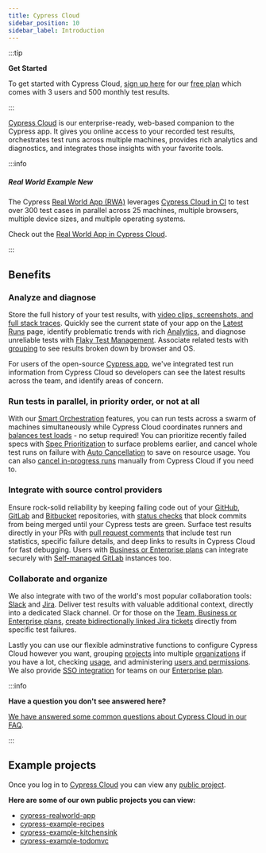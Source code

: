 ```yaml
---
title: Cypress Cloud
sidebar_position: 10
sidebar_label: Introduction
---
```


:::tip

<strong>
  <Icon name="star" /> Get Started
</strong>

To get started with Cypress Cloud,
[sign up here](https://cloud.cypress.io/signup) for our
[free plan](https://www.cypress.io/pricing) which comes with 3 users and 500
monthly test results.

:::

[Cypress Cloud](https://on.cypress.io/cloud) is our enterprise-ready, web-based
companion to the Cypress app. It gives you online access to your recorded test
results, orchestrates test runs across multiple machines, provides rich
analytics and diagnostics, and integrates those insights with your favorite
tools.

<!-- textlint-disable -->

<DocsVideo src="https://vimeo.com/736212167" />

<!-- textlint-enable -->

:::info

##### <Icon name="graduation-cap" /> Real World Example <Badge type="success">New</Badge>

The Cypress
[Real World App (RWA)](https://github.com/cypress-io/cypress-realworld-app)
leverages [Cypress Cloud in CI](https://cloud.cypress.io/projects/7s5okt) to
test over 300 test cases in parallel across 25 machines, multiple browsers,
multiple device sizes, and multiple operating systems.

Check out the <Icon name="github" />
[Real World App in Cypress Cloud](https://cloud.cypress.io/projects/7s5okt).

:::

## Benefits

### Analyze and diagnose

Store the full history of your test results, with
[video clips, screenshots, and full stack traces](/guides/cloud/runs#Test-failures).
Quickly see the current state of your app on the
[Latest Runs](/guides/cloud/runs) page, identify problematic trends with rich
[Analytics](/guides/cloud/analytics), and diagnose unreliable tests with
[Flaky Test Management](/guides/cloud/flaky-test-management). Associate related
tests with [grouping](/guides/guides/parallelization#Grouping-by-browser) to see
results broken down by browser and OS.

<DocsImage
  src="/img/dashboard/dashboard-runs-list.png"
  alt="Cloud Screenshot"
/>

For users of the open-source [Cypress app](/guides/core-concepts/cypress-app),
we've integrated test run information from Cypress Cloud so developers can see
the latest results across the team, and identify areas of concern.

<DocsImage
  src="/img/dashboard/v10/runs-list-in-cypress-app.png"
  alt="Runs List"
/>

### Run tests in parallel, in priority order, or not at all

With our [Smart Orchestration](/guides/cloud/smart-orchestration) features, you
can run tests across a swarm of machines simultaneously while Cypress Cloud
coordinates runners and
[balances test loads](/guides/guides/parallelization#Balance-strategy) - no
setup required! You can prioritize recently failed specs with
[Spec Prioritization](/guides/cloud/smart-orchestration#Spec-Prioritization) to
surface problems earlier, and cancel whole test runs on failure with
[Auto Cancellation](/guides/cloud/smart-orchestration#Auto-Cancellation) to save
on resource usage. You can also
[cancel in-progress runs](/guides/cloud/runs#Cancel-run) manually from Cypress
Cloud if you need to.

<DocsImage
  src="/img/dashboard/introduction/orchestration-diagram.png"
  alt="Diagram comparing serial and parallel test configurations"
/>

### Integrate with source control providers

Ensure rock-solid reliability by keeping failing code out of your
[GitHub](https://github.com), [GitLab](https://gitlab.com) and
[Bitbucket](https://bitbucket.org) repositories, with
[status checks](/guides/cloud/github-integration#Status-checks) that block
commits from being merged until your Cypress tests are green. Surface test
results directly in your PRs with
[pull request comments](/guides/cloud/github-integration#Pull-request-comments)
that include test run statistics, specific failure details, and deep links to
results in Cypress Cloud for fast debugging. Users with
[Business or Enterprise plans](https://www.cypress.io/pricing/) can integrate
securely with
[Self-managed GitLab](https://docs.gitlab.com/ee/subscriptions/self_managed/)
instances too.

<DocsImage
  src="/img/dashboard/github-integration/status-checks-per-spec.jpg"
  alt="Status checks per spec"
/>

### Collaborate and organize

We also integrate with two of the world's most popular collaboration tools:
[Slack](https://slack.com/) and [Jira](https://www.atlassian.com/software/jira).
Deliver test results with valuable additional context, directly into a dedicated
Slack channel. Or for those on the
[Team, Business or Enterprise plans](https://www.cypress.io/pricing/),
[create bidirectionally linked Jira tickets](/guides/cloud/jira-integration#Creating-a-Jira-issue-for-a-test-case)
directly from specific test failures.

<DocsImage
  src="/img/dashboard/slack-integration/cypress-slack-integration-channel-feed.jpg"
  alt="Cypress notification feed in Slack channel"
  width={560}
/>

Lastly you can use our flexible adminstrative functions to configure Cypress
Cloud however you want, grouping [projects](/guides/cloud/projects) into
multiple [organizations](/guides/cloud/organizations) if you have a lot,
checking [usage](/guides/cloud/organizations#Billing-Usage), and administering
[users and permissions](/guides/cloud/users#User-roles). We also provide
[SSO integration](/guides/cloud/organizations#Enterprise-SSO) for teams on our
[Enterprise plan](https://www.cypress.io/pricing/).

:::info

<strong>Have a question you don't see answered here?</strong>

[We have answered some common questions about Cypress Cloud in our FAQ](/faq/questions/cloud-faq).

:::

## Example projects

Once you log in to [Cypress Cloud](https://on.cypress.io/cloud) you can view any
[public project](/guides/cloud/projects#Public-vs-Private).

**Here are some of our own public projects you can view:**

- [<Icon name="folder-open" /> cypress-realworld-app](https://cloud.cypress.io/projects/7s5okt)
- [<Icon name="folder-open" /> cypress-example-recipes](https://cloud.cypress.io/#/projects/6p53jw)
- [<Icon name="folder-open" /> cypress-example-kitchensink](https://cloud.cypress.io/#/projects/4b7344)
- [<Icon name="folder-open" /> cypress-example-todomvc](https://cloud.cypress.io/#/projects/245obj)
